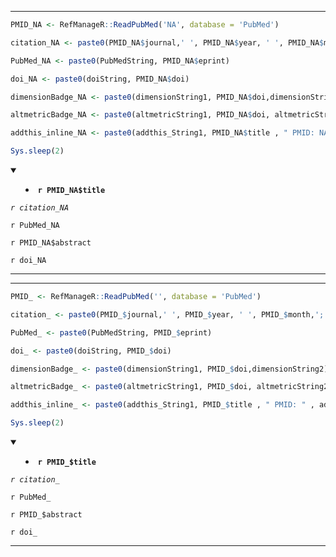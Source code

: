 

---

```r

PMID_NA <- RefManageR::ReadPubMed('NA', database = 'PubMed')

citation_NA <- paste0(PMID_NA$journal,' ', PMID_NA$year, ' ', PMID_NA$month,';', PMID_NA$volume,'(', PMID_NA$number,'):', PMID_NA$pages)

PubMed_NA <- paste0(PubMedString, PMID_NA$eprint)

doi_NA <- paste0(doiString, PMID_NA$doi)

dimensionBadge_NA <- paste0(dimensionString1, PMID_NA$doi,dimensionString2)

altmetricBadge_NA <- paste0(altmetricString1, PMID_NA$doi, altmetricString2 )

addthis_inline_NA <- paste0(addthis_String1, PMID_NA$title , " PMID: NA" , addthis_String2)

Sys.sleep(2)

```

<details open> <summary>
- **`r PMID_NA$title`**
</summary> 

*`r citation_NA`*

`r PubMed_NA`

<!-- `r addthis_inline_NA` -->

`r PMID_NA$abstract`

`r doi_NA`

<!-- `r dimensionBadge_NA` -->

<!-- `r altmetricBadge_NA` -->

</details>

---




---

```r

PMID_ <- RefManageR::ReadPubMed('', database = 'PubMed')

citation_ <- paste0(PMID_$journal,' ', PMID_$year, ' ', PMID_$month,';', PMID_$volume,'(', PMID_$number,'):', PMID_$pages)

PubMed_ <- paste0(PubMedString, PMID_$eprint)

doi_ <- paste0(doiString, PMID_$doi)

dimensionBadge_ <- paste0(dimensionString1, PMID_$doi,dimensionString2)

altmetricBadge_ <- paste0(altmetricString1, PMID_$doi, altmetricString2 )

addthis_inline_ <- paste0(addthis_String1, PMID_$title , " PMID: " , addthis_String2)

Sys.sleep(2)

```

<details open> <summary>
- **`r PMID_$title`**
</summary> 

*`r citation_`*

`r PubMed_`

<!-- `r addthis_inline_` -->

`r PMID_$abstract`

`r doi_`

<!-- `r dimensionBadge_` -->

<!-- `r altmetricBadge_` -->

</details>

---


